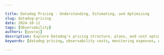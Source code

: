 ```yaml
---

title: Datadog Pricing - Understanding, Estimating, and Optimizing
slug: datadog-pricing
date: 2024-10-11
tags: [Observability]
authors: [yuvraj]
description: Explore Datadog's pricing structure, plans, and cost optimization strategies. Learn how to navigate pricing tiers and compare alternatives for effective observability solutions.
keywords: [datadog pricing, observability costs, monitoring expenses, APM pricing, log management costs]

---
```


<head>
  <script
    type="application/ld+json"
    dangerouslySetInnerHTML={{ __html: JSON.stringify({
  "@context": "https://schema.org",
  "@type": "TechArticle",
  "headline": "Datadog Pricing - Understanding, Estimating, and Optimizing",
  "alternativeHeadline": "Navigate Datadog's pricing structure, estimate costs, and find optimization strategies",
  "author": {
    "@type": "Person",
    "name": "Yuvraj"
  },
  "publisher": {
    "@type": "Organization",
    "name": "SigNoz",
    "logo": {
      "@type": "ImageObject",
      "url": "https://signoz.io/img/SigNozLogo-orange.svg"
    }
  },
  "datePublished": "2024-10-11T00:00:00Z",
  "dateModified": "2024-10-11T00:00:00Z",
  "mainEntityOfPage": {
    "@type": "WebPage",
    "@id": "https://signoz.io/blog/datadog-pricing/"
  },
  "description": "Explore Datadog's pricing structure, plans, and cost optimization strategies. Learn how to navigate pricing tiers and compare alternatives for effective observability solutions.",
  "keywords": "datadog pricing, observability costs, monitoring expenses, APM pricing, log management costs",
  "articleSection": "Technology",
  "inLanguage": "en",
  "isPartOf": {
    "@type": "Blog",
    "name": "SigNoz Blog",
    "url": "https://signoz.io/blog/"
  },
  "about": [
    {
      "@type": "Thing",
      "name": "Datadog",
      "description": "A monitoring and analytics platform for IT infrastructure and cloud services"
    },
    {
      "@type": "Thing",
      "name": "Observability",
      "description": "The ability to measure a system's current state based on the data it generates"
    },
    {
      "@type": "Thing",
      "name": "Application Performance Monitoring",
      "description": "The practice of monitoring software applications to ensure they perform as expected"
    }
  ],
  "mentions": [
    {
      "@type": "SoftwareApplication",
      "name": "Datadog",
      "applicationCategory": "Monitoring Platform"
    },
    {
      "@type": "SoftwareApplication", 
      "name": "SigNoz",
      "applicationCategory": "Observability Platform"
    }
  ],
  "mainEntity": {
    "@type": "FAQPage",
    "mainEntity": [
      {
        "@type": "Question",
        "name": "Why is Datadog so expensive?",
        "acceptedAnswer": {
          "@type": "Answer",
          "text": "Datadog charges based on several factors like host count, data volume, and user activity, which can quickly add up."
        }
      },
      {
        "@type": "Question",
        "name": "Can I use Datadog for free?",
        "acceptedAnswer": {
          "@type": "Answer",
          "text": "Yes, Datadog offers a free tier, but it is limited in features and data retention. It is primarily designed to give users a taste of the platform's capabilities."
        }
      },
      {
        "@type": "Question",
        "name": "Is Datadog worth it?",
        "acceptedAnswer": {
          "@type": "Answer",
          "text": "Datadog can be worth it if you need a comprehensive, easy-to-use observability tool and are willing to pay for the convenience and features. However, for many organizations, the costs can escalate quickly, and alternatives like SigNoz might provide similar functionality at a lower cost."
        }
      }
    ]
  },
  "offers": {
    "@type": "AggregateOffer",
    "offerCount": 5,
    "lowPrice": 15,
    "highPrice": 84,
    "priceCurrency": "USD",
    "offers": [
      {
        "@type": "Offer",
        "name": "Infrastructure Monitoring - Pro",
        "price": 15,
        "priceCurrency": "USD",
        "description": "Per host per month (billed annually)",
        "itemOffered": {
          "@type": "Service",
          "name": "Infrastructure Monitoring Pro",
          "description": "Centralized monitoring of systems, services, and serverless functions"
        }
      },
      {
        "@type": "Offer",
        "name": "APM",
        "price": 31,
        "priceCurrency": "USD",
        "description": "Per host per month (billed annually)",
        "itemOffered": {
          "@type": "Service",
          "name": "Application Performance Monitoring",
          "description": "End-to-end distributed traces, service health metrics, and 15-day historical search & analytics"
        }
      },
      {
        "@type": "Offer",
        "name": "Log Management",
        "price": 0.10,
        "priceCurrency": "USD",
        "description": "Per GB ingested per month (billed annually)",
        "itemOffered": {
          "@type": "Service",
          "name": "Log Management",
          "description": "Ingest, process, and analyze logs with out-of-the-box parsing for 200+ log sources"
        }
      },
      {
        "@type": "Offer",
        "name": "Real User Monitoring",
        "price": 1.50,
        "priceCurrency": "USD",
        "description": "Per 1,000 sessions per month (billed annually)",
        "itemOffered": {
          "@type": "Service",
          "name": "Real User Monitoring",
          "description": "Track user journeys, performance metrics, and session replays"
        }
      },
      {
        "@type": "Offer",
        "name": "Database Monitoring",
        "price": 70,
        "priceCurrency": "USD",
        "description": "Per database host per month (billed annually)",
        "itemOffered": {
          "@type": "Service",
          "name": "Database Monitoring",
          "description": "Track normalized query performance trends and correlate with infrastructure metrics"
        }
      }
    ]
  }
}) }}
  />
</head>

Datadog is a popular observability platform, but understanding its pricing structure can be challenging. **Whether you're just starting with Datadog or are receiving hefty bills**, this guide will help you understand its pricing model, estimate your potential costs, and find ways to optimize them.

You can use the below tool to estimate your Datadog bill.

## Estimate Your Datadog Bill

Use our interactive tool to estimate your Datadog bill based on your expected usage:

<DatadogPricingCalculator />

Note that the above calculator assumes the following:

- 15 day retention for logs
- No additional span ingestion
- No container, custom metric, and custom event usage
- No on-demand usage

To get detailed pricing information for each datadog product, refer to the [Product wise datadog pricing section](#product-wise-pricing-of-datadog).

**Questions answered in this article:**

1. How does DataDog pricing work?
2. What are the different pricing models used by DataDog?
3. How to optimize DataDog Bills?
4. Will switching to a more affordable solution impact the features available to you?
5. Will switching to a more affordable solution impact the performance of your observability setup?


If you are new, we highly recommend you to first understand the fundamentals of datadog pricing discussed in the next section.


## Who Should Care About Datadog Pricing?

Datadog's pricing can be a critical consideration for many organizations, particularly if:


<div className="grid grid-cols-1 md:grid-cols-3 gap-6 rounded-xl py-4 mb-6">
      <div className="bg-gray-700 rounded-lg py-3 px-4 flex flex-col items-start space-y-2 hover:bg-gray-600 transition-colors duration-300">
        <span className="text-2xl">💰</span>
        <p className="text-white text-left">Experiencing unexpected cost spikes and need to understand the root causes.</p>
      </div>
      <div className="bg-gray-700 rounded-lg py-3 px-4 flex flex-col items-start space-y-2 hover:bg-gray-600 transition-colors duration-300">
        <span className="text-2xl">📈</span>
        <p className="text-white text-left">Planning infrastructure expansion and want to forecast associated expenses accurately.</p>
      </div>
      <div className="bg-gray-700 rounded-lg py-3 px-4 flex flex-col items-start space-y-2 hover:bg-gray-600 transition-colors duration-300">
        <span className="text-2xl">🔬</span>
        <p className="text-white text-left">Considering Datadog and need to evaluate its cost-effectiveness for your specific use case.</p>
      </div>
</div>

Given the variability in pricing depending on usage patterns, many users have shared their frustration on platforms like Reddit and Twitter about unpredictable costs. We at SigNoz understand these concerns, and this guide aims to provide clarity and help you make informed decisions.


 <div className="flex space-x-4 overflow-x-auto snap-x snap-mandatory scroll-smooth items-center">
   
   <div className="flex-shrink-0 w-full md:w-8/12 h-60 snap-start">
     <iframe
       id="reddit-embed-1"
       src="https://www.redditmedia.com/r/devops/comments/zz4naq/datadog_i_do_not_understand_the_pricing_model/?ref_source=embed&amp;ref=share&amp;embed=true&amp;showmedia=false&amp;theme=dark"
       sandbox="allow-scripts allow-same-origin allow-popups"
       className="w-full h-full border-none"
       scrolling="no"
     ></iframe>
   </div>

   <div className="flex-shrink-0 w-full md:w-8/12 h-60 snap-start">
     <iframe
       id="reddit-embed-2"
       src="https://www.redditmedia.com/r/devops/comments/zz4naq/datadog_i_do_not_understand_the_pricing_model/j2am1eg/?depth=1&amp;showmore=false&amp;embed=true&amp;showmedia=false&amp;theme=dark"
       sandbox="allow-scripts allow-same-origin allow-popups"
       className="w-full h-full border-none"
       scrolling="no"
     ></iframe>
   </div>
   
   

   <div className="flex-shrink-0 w-full md:w-8/12 h-60 snap-start">
     <iframe
       id="reddit-embed-3"
       src="https://www.redditmedia.com/r/kubernetes/comments/15b1057/datadog_costs_that_high/?ref_source=embed&amp;ref=share&amp;embed=true&amp;showmedia=false&amp;theme=dark"
       sandbox="allow-scripts allow-same-origin allow-popups"
       className="w-full h-full border-none"
       scrolling="no"
     ></iframe>
   </div>
  
   
   <div className="flex-shrink-0 w-full md:w-8/12 h-60 snap-start">
     <iframe
       id="reddit-embed-4"
       src="https://www.redditmedia.com/r/sysadmin/comments/12qa7n4/how_on_earth_do_people_deal_with_datadogs_billing/?ref_source=embed&amp;ref=share&amp;embed=true&amp;showmedia=false&amp;theme=dark"
       sandbox="allow-scripts allow-same-origin allow-popups"
       className="w-full h-full border-none"
       scrolling="no"
     ></iframe>
   </div>
 </div>

## Datadog Pricing 101

Datadog pricing involves two main models: **committed use pricing** and **on-demand pricing**. <br />
Committed use offers lower rates but requires a forecast of your usage in advance, while on-demand pricing is more flexible but generally more expensive.

### Different Pricing Models

Datadog's pricing structure is built around three main models, each tailored to different products and specific monitoring requirements:

<div className="flex flex-col md:flex-row items-center">
  <div className="w-full md:w-1/2 pr-0 md:pr-4 mb-4 md:mb-0">
    <p><strong>🖥️ &nbsp;Host-Based Pricing</strong>: Used for products like APM and Infrastructure Monitoring, where you're charged per host monitored.</p>

    <p><strong>📊 &nbsp;Volume-Based Pricing</strong>: Applicable for products like logs and synthetics, where you pay based on the volume of data ingested.</p>

    <p><strong>👥 &nbsp;User-Based Pricing</strong>: Active user pricing is applied to products like Incident Management, where the costs depend on the number of active users.</p>
  </div>
  <div className="w-full md:w-1/2">
    <Figure src="/img/blog/2024/10/datadog-pricing-pricing-models.webp" alt="" caption="" className="w-full" />
  </div>
</div>

We will understand each of the models in detail in the later part of the article, let's first understand what makes datadog pricing difficult to understand and predict.

## Why Datadog Pricing Is Difficult to Understand & Predict

Datadog has a huge fleet of products and sub-products, each with its unique pricing model, which makes it challenging to get a clear understanding of the overall cost. Factors like autoscaling and dynamic workloads further complicate cost predictability.

👉 As your business grows and infrastructure scales, your Datadog bill scales as well, often making it hard to forecast costs.

<div className="ml-2">
Imagine scaling up a new feature only to realize that it drastically increased the volume of metrics collected. A sudden spike from \$200 per month to \$2500 due to unanticipated data ingestion can be a wake-up call to optimize and monitor your observability setup more closely. 
</div>

👉 Developers may not always be aware of the full cost implications, especially when infrastructure changes, making budgeting difficult.

<div className="ml-2">
For instance, a developer might enable detailed logging for troubleshooting but forget to disable it after the issue is resolved, leading to an unexpected spike in log volume and causing costs to soar from \$500 to \$5000 per month. 
</div>

For many developers, cost management isn't just about usage—it's about understanding the broader implications of how and when resources are being used. This can lead to unexpected surprises during billing, particularly when infrastructure changes occur rapidly.

## Understanding Different Datadog Pricing Models

Let's dive deep into each of the pricing models used by Datadog for their various products.

### Host-Based Pricing

**Host-Based Pricing** is used for products like APM and Infrastructure Monitoring. Below, we break down the details of how it works, the challenges it presents, and ways to optimize it effectively:

<div className="md:grid md:grid-cols-[auto,1fr] gap-x-4">
  <div className="font-bold">Products</div>
  <div className="mt-4">APM, Infrastructure Monitoring, Container Monitoring, Network Performance Monitoring, Serverless Monitoring, Universal Service Monitoring.</div>

  <div className="font-bold self-start mt-4">How It Works</div>
  <div className="mt-4">
    <p>Costs are calculated based on the number of active hosts being monitored at any given time. For example, if you are monitoring 10 hosts, you will be billed for those hosts on an hourly basis throughout the month. If you autoscale during peak periods to 20 hosts, your bill will reflect this higher usage.</p>

    <p className="mt-2"><strong>When You Commit (Hybrid Monthly/Hourly Plan - MHP)</strong>: On a hybrid monthly/hourly plan, Datadog charges a minimum monthly commitment for a set number of hosts. If the number of hosts exceeds this commitment, Datadog charges an additional hourly rate for those extra hosts. This plan can help you save costs if you have predictable host usage with occasional spikes.</p>

    <p className="mt-2"><strong>When You Don't Commit (High Watermark Plan - HWMP)</strong>: On a high watermark plan, the billable count of hosts is calculated at the end of the month using the maximum count (high-water mark) of the lower 99 percent of usage for those hours. Datadog excludes the top 1 percent to reduce the impact of spikes in usage on your bill. This plan can be more flexible but tends to be more expensive if you have frequent and unpredictable spikes in usage.</p>
  </div>

  <div className="font-bold self-start mt-4">Challenges</div>
  <div className="mt-4">
    <p>One of the major challenges with host-based pricing is the unpredictability caused by autoscaling. For instance, if you autoscale to meet a traffic spike, your number of active hosts can increase substantially, resulting in a higher bill. This makes it difficult to stick to a budget when your infrastructure is elastic.</p>
    <Figure src="/img/blog/2024/10/datadog-pricing-image.webp" alt="" caption="" className="w-full md:w-3/4 mx-auto" />
  </div>

  <div className="font-bold self-start mt-2">Optimization Tips</div>
  <div className="mt-2">
    <p>To mitigate costs, commit to the minimum number of hosts you need under normal operations and use dynamic optimization tools to manage autoscaling efficiently. Another helpful approach is to track and analyze peak usage patterns to better anticipate and plan for cost increases.</p>
  </div>
</div>
    

### Volume-Based Pricing

**Volume-Based Pricing** is used for products such as Logs, Synthetics, APM Ingestion, Database Monitoring, and Observability Pipelines.

<div className="md:grid md:grid-cols-[auto,1fr] gap-x-4">
  <div className="font-bold">Products</div>
  <div className="mt-4">Logs, Synthetics, APM Ingestion, Database Monitoring, Observability Pipelines</div>

  <div className="font-bold self-start mt-4">How It Works</div>
  <div className="mt-4">
    <p>In volume-based pricing, you are billed based on the amount of data ingested, indexed, and stored in Datadog. This model is often used for data-heavy environments where significant volumes of logs and metrics are produced.</p>

    <p className="mt-2">For example, if your application generates 300 GB of log data, you will incur charges for every gigabyte ingested, indexed, and stored. The more data you process, the higher the cost.</p>

    <p className="mt-2"><strong>Commit to Volume</strong>: Datadog offers the ability to commit to a specific data volume to secure a reduced rate. However, if your usage exceeds the committed volume, any additional data will be billed at the on-demand rate, which is generally higher.</p>
  </div>

  <div className="font-bold self-start mt-4">Challenges</div>
  <div className="mt-4">
    <p>Volume-based pricing can lead to unpredictable costs, especially in dynamic environments where log volumes fluctuate. Enabling verbose logging during incidents, for instance, can significantly increase the data ingested, resulting in higher expenses. Developers may unintentionally drive up costs by adding new logs or increasing synthetic API tests without considering the implications.</p>
    <Figure src="/img/blog/2024/10/datadog-pricing-image%201.webp" alt="" caption="" className="w-full md:w-3/4 mx-auto" />
  </div>

  <div className="font-bold self-start mt-2">Optimization Tips</div>
  <div className="mt-2">
    <ul>
      <li><strong>Commit Strategically</strong>: Committing to a predictable data volume can save up to 50% compared to on-demand pricing. If you can reasonably forecast your needs, committing is a smart way to lower costs.</li>
      <li><strong>Log Filtering and Sampling</strong>: Reduce data volume by filtering out unnecessary logs or using sampling techniques to ingest only the most relevant logs.</li>
      <li><strong>Quotas and Alerts</strong>: Set quotas on data ingestion and alerts to warn of unusually high log volumes, preventing budget overruns due to unexpected spikes.</li>
    </ul>
  </div>
</div>

### User-Based Pricing

**User-Based Pricing** is used for products like Incident Management.

This is probably the easiest to understand pricing model in DataDog, yet it can increase your bill amount quickly if you work in a large org where a lot of folks need access to the product. Here's how it works in more detail:

<div className="md:grid md:grid-cols-[auto,1fr] gap-x-4">
  <div className="font-bold">Products</div>
  <div className="mt-4">Incident Management, CI Pipeline Visibility, Test Visibility</div>

  <div className="font-bold self-start mt-4">How It Works</div>
  <div className="mt-4">
    <p>This model charges based on the number of active users interacting with the product. For example, if your team has five active users managing incidents through Datadog, you will be billed according to the number of users who have access to and interact with the system each month.</p>
  </div>

  <div className="font-bold self-start mt-4">Challenges</div>
  <div className="mt-4">
    <p>Costs can quickly rise if more users need access, especially during incidents when cross-functional teams might need to log in simultaneously.</p>
    <Figure src="/img/blog/2024/10/datadog-pricing-image%202.webp" alt="" caption="" className="w-full md:w-3/4 mx-auto" />
  </div>

  <div className="font-bold self-start mt-2">Optimization Tips</div>
  <div className="mt-2">
    <ul>
      <li>Limit access to only those who absolutely need it.</li>
      <li>Consider creating shared accounts for certain roles (with careful management) to avoid incurring high costs.</li>
      <li>Review user activity regularly and remove inactive users.</li>
    </ul>
  </div>
</div>

## Understanding Datadog Additional Products Pricing

Another important aspect of Datadog pricing is the add-ons that you can use to enhance your observability stack. Let's go through a detailed breakdown of the pricing structure for Datadog's add-on services, helping you evaluate their value and manage associated costs effectively.

### Custom Metrics Pricing

**Custom Metrics Pricing** is used for adding specific metrics unique to your business across multiple Datadog products.

This pricing model can quickly become complex due to the potential for high cardinality in custom metrics. Here's a detailed breakdown:

<div className="md:grid md:grid-cols-[auto,1fr] gap-x-4">
  <div className="font-bold">Products</div>
  <div className="mt-4">Infrastructure Monitoring, APM, Logs, and other products that support custom metrics</div>

  <div className="font-bold self-start mt-4">How It Works</div>
  <div className="mt-4">
    <p>Custom metrics are billed based on the number of unique metric-series (cardinality) and tags used. Each unique combination of a metric and its associated tags counts as a separate billable entity.</p>
    <p>For example, if you track response times for different endpoints and add tags like `region` and `environment`, the unique combinations can quickly add up, increasing costs.</p>
    <details>
      <summary><strong>🤔 &nbsp; What is a tag?</strong></summary>
      <p>A tag is a label or metadata that you attach to your metrics, logs, or traces to provide additional context and make them easier to organize, filter, and search.</p>
      <p>Tags help you understand the source and meaning of your data. For example, if you are collecting metrics from different servers or services, you can use tags to distinguish between them. By tagging your data, you can group or filter it based on meaningful attributes, such as environment, service, or region.</p>
      <p>Here are some common examples of tags:</p>
      <ul>
        <li><strong>Environment</strong>: `env:production`, `env:staging`</li>
        <li><strong>Service</strong>: `service:web-app`, `service:payment-service`</li>
        <li><strong>Region</strong>: `region:us-east-1`, `region:eu-west-1`</li>
        <li><strong>Instance Type</strong>: `instance-type:t2.medium`</li>
        <li><strong>Custom Tags</strong>: You can also create custom tags like `team:frontend`, `feature:experiment-a`</li>
      </ul>
      <p>Tags are very useful because they help you answer questions like:</p>
      <ul>
        <li>What is the CPU usage of all servers in the `production` environment?</li>
        <li>How many requests are hitting a particular `service` in the `us-east-1` region?</li>
        <li>Are error rates higher on a specific instance type?</li>
      </ul>
      <p>However, tags with high cardinality, meaning tags that can have an extremely large number of unique values (e.g., `user_id` or `session_id`), can become problematic. This is because they can lead to a significant increase in the amount of data being stored and processed, leading to higher costs and performance issues.</p>
    </details>
  </div>

  <div className="font-bold self-start mt-4">Challenges</div>
  <div className="mt-4">
    <p>The main issue is the unpredictable nature of high cardinality. Each unique tag combination adds a new metric series, leading to a rapid increase in costs. This makes it challenging to control expenses, especially in complex environments with extensive monitoring needs.</p>
    <p>Additionally, distribution/histogram custom metrics are billed at <a href="https://docs.datadoghq.com/account_management/billing/custom_metrics/?tab=histogram" rel="noopener noreferrer nofollow" target="_blank">least 5 times higher</a> than Gauges/Counters, further complicating cost management.</p>
    
    <h3>Play with Custom Metrics</h3>
    Use this interactive tool to understand the impact of high cardinality on your custom metric costs:

    <CustomMetricPlayground />

  </div>

  <div className="font-bold self-start mt-2">Optimization Tips</div>
  <div className="mt-2">
    To control costs, limit the use of high-cardinality tags such as user IDs or session IDs. Instead, focus on aggregating data that is meaningful for long-term trends. Regularly audit and remove unused custom metrics that do not add significant value.
  </div>
</div>

### Container Monitoring Pricing

Container Monitoring in Datadog offers comprehensive insights into containerized workloads, enabling teams to proactively manage performance, troubleshoot issues, and ensure optimal resource utilization across dynamic environments.

<div className="md:grid md:grid-cols-[auto,1fr] gap-x-4">
  <div className="font-bold">Products</div>
  <div className="mt-4">Kubernetes Monitoring, Docker Monitoring, and other container-based monitoring solutions</div>

  <div className="font-bold self-start mt-4">How It Works</div>
  <div className="mt-4">
    <p>Datadog charges based on the number of unique containers monitored. Each container, regardless of its lifespan, contributes to the bill. For instance, if you have 100 containers running across multiple clusters, the billing is based on the total number of monitored containers, irrespective of their lifecycle.</p>
  </div>

  <div className="font-bold self-start mt-4">Challenges</div>
  <div className="mt-4">
    <p>The main challenge lies in the high dynamicity of container environments, especially in Kubernetes. Containers can be rapidly spun up and down based on load, leading to fluctuating costs. Even ephemeral containers that last only seconds incur costs, which can accumulate over time.</p>
  </div>

  <div className="font-bold self-start mt-2">Optimization Tips</div>
  <div className="mt-2">
    To manage costs, monitor only critical containers and set policies to exclude transient or non-essential containers. Using tools like resource quotas and limits can help ensure that container usage remains within a predictable range. Alternatively, consider open-source monitoring tools like Prometheus for less critical workloads, as they can offer more predictable costs.
  </div>
</div>
    

## How to Optimize Datadog Pricing

Now let's discuss some strategies that can significantly reduce your Datadog Pricing without compromising on observability.

### #1: Use Committed Pricing

Analyze your usage and commit to a specific number of hosts or data volume to save up to 50% compared to on-demand rates.

### #2: Use Cost Monitoring Tools

Transition from end-of-month billing surprises to daily cost monitoring. Set alerts for spikes in log volume or host count.

The earlier you catch anomalies and cost spikes, the earlier you can address their root cause, and the more predictable your end of the month payment will be.

Reasons for cost spikes could be:

- 🏷️ Unknowingly adding a high cardinality tag to a custom metric.
- 🚀 Spinning up a testing environment and forgetting it.
- 🆕 A new feature is released to production that you didn't foresee its usage increase.

### #3: Reduce Waste and Idle Monitoring

Many engineers, especially newer ones, don't realize observability costs money. They think adding a log or metric is just writing code, which is free.

Try to make your team aware that observability has a price tag. Help them understand that every new log or metric they add will impact costs.

- Turn off debug logs in production. Only log what is necessary.
- Use DataDog's logs as metrics to reduce logs volume.
- Remove custom metrics that are not used. A good rule is remove any custom metric that is not being used in any dashboard.
- Make sure that your **Synthetic tests** are actually used and alerted on by at least one **active** Monitor and scheduled at reasonable intervals.
- Ensure that you only **monitor hosts** you care about **and not all your fleet by default.**
    
Consider using cheaper open source tools for "general monitoring", and use the full extent of the Datadog platform for your most valuable hosts and services
    


### #4: Migrate to Alternatives

If the cost of Datadog is becoming unsustainable, consider switching to a commercial or open-source alternative. Several options are available, each with its unique strengths:

- **SigNoz**: SigNoz is an **open-source alternative built on top of OpenTelemetry**, providing cost-effective observability. It offers a full-stack observability platform similar to Datadog, without the high costs associated with proprietary solutions. SigNoz also has a transparent pricing model with no hidden costs, which helps you better predict your monitoring expenses.
  [![Get Started - Free CTA](/img/launch_week/try-signoz-cloud-blog-cta.png)](https://signoz.io/teams/)

- **Prometheus + Grafana**: For those who prefer open-source tools and have the infrastructure capability, Prometheus and Grafana are a powerful combination. Prometheus handles metrics collection efficiently, while Grafana offers powerful visualization tools. Although it requires more setup and management, it can significantly reduce costs if self-hosted.

- **New Relic**: New Relic is a strong commercial alternative that offers a range of observability tools. While its pricing model is still usage and user based, it provides competitive features and is worth evaluating if you need a fully managed solution with similar functionality to Datadog.

- **Dynatrace**: Dynatrace offers advanced observability features, including AI-powered insights. Its pricing can be complex, but it may provide more value for enterprises needing highly automated and intelligent monitoring capabilities.

You can find a comprehensive list of [DataDog Alternatives here.](https://signoz.io/blog/datadog-alternatives/)

When comparing these options, keep in mind your organization's specific needs, technical expertise, and budget. SigNoz is especially well-suited for companies that want a straightforward, predictable pricing model and are comfortable with open-source technology.

For more details on SigNoz's offerings, you can explore:
- [How SigNoz approaches Application Performance Monitoring](/application-performance-monitoring/)
- [How SigNoz manages Logs](/log-management/)
- [Working with Metrics and Dashboards in SigNoz](/metrics-and-dashboards/)

## Trade-Offs of Moving Away from Datadog Due to Pricing

### Pricing vs Features

**Will switching to a more affordable solution impact the features available to you?**

Switching to a more affordable solution may impact the features available to you, depending on your observability needs. SigNoz offers most of the core observability features, such as metrics, traces, and logs in a single pane at a significantly lower price compared to Datadog. 

However, it's essential to consider which specific features you use the most. For example, SigNoz provides excellent support for metrics and tracing with OpenTelemetry integration, but some advanced features of Datadog, like network performance monitoring or AI-based anomaly detection, may not be available in the same capacity.

Alternatives like **Prometheus + Grafana** offer comprehensive monitoring and visualization capabilities, but they require more manual setup and maintenance, which can be a trade-off if your team is limited in engineering resources. **New Relic** and **Dynatrace** also provide robust observability tools but can be costly depending on the feature set you require.

### Pricing vs Performance

**Will switching to a more affordable solution impact the performance of your observability setup?**

When considering performance, it's crucial to evaluate if lower-cost alternatives like SigNoz can meet the demands of your specific workloads. SigNoz is designed to handle high-throughput environments and provides real-time metrics and traces, making it suitable for most applications. However, if you need advanced analytics or AI-powered insights, **Dynatrace** or **New Relic** might be more appropriate, albeit at a higher cost.

For many users, performance differences between Datadog and alternatives like SigNoz are negligible, especially for standard observability tasks. 

It's important to match the solution to your performance requirements and consider whether the extra features justify the additional cost, or if a simpler, more affordable tool like SigNoz can meet your needs without the overhead.

## Product-Wise Pricing of Datadog

Now, that we understand the fundamental pricing models used by Datadog, let's dive into the product-wise pricing of Datadog.
We will discuss the pricing of core Datadog products, the value they provide, and the challenges you might face and of course the better alternatives in each case.

### Log Monitoring

<VerticalTabs tabData={{
  "Pricing": (
    <>
      <p>Volume-based pricing, charged per GB of ingested, indexed, and stored logs.</p>
      
      <p><strong>Log Billing Breakdown</strong>:</p>
      <ul>
        <li><strong>Ingestion</strong>: Starting at $0.10 per ingested or scanned GB per month (billed annually or $0.10 on-demand). Ingest, process, enrich, live tail, and archive all your logs with out-of-the-box parsing for 200+ log sources.</li>
        <li><strong>Standard Indexing</strong>: $1.70 per million log events per month (billed annually or $2.55 on-demand). Offers 15-day retention for real-time exploration, alerting, and dashboards with mission-critical logs.</li>
        <li><strong>Flex Storage</strong>: Starting at $0.05 per million events stored per month (billed annually or $0.075 on-demand). Flexible long-term retention up to 15 months for historical investigations or security, audit, and compliance use cases.</li>
        <li><strong>Flex Logs Starter</strong>: Starting at $0.60 per million events stored per month (billed annually or $0.90 on-demand). Retention options of 6, 12, or 15 months for long-term log retention without the need to rehydrate.</li>
        <li><strong>Log Forwarding to Custom Destinations</strong>: Starting at $0.25 per GB outbound per destination per month for centralizing log processing, enrichment, and routing to multiple destinations.</li>
        <li><strong>Rehydration</strong>:  Logs stored beyond the initial retention period can be rehydrated if needed at $0.10 per compressed GB scanned, plus the indexing cost for the selected retention period.</li>
      </ul>

      <p><strong>Important Note</strong>: Costs are incurred for logs even if they are not actively used, as long as they are processed, stored, or indexed by Datadog.</p>

      <p><strong>Understanding "Million Events"</strong>: In Datadog's pricing model, "million events" refers to the number of individual log entries or records processed. While ingestion is measured in GB, indexing and storage are often priced per million events. This allows for more granular pricing based on the actual number of log entries, rather than just their raw data size. It's important to consider both the volume (GB) and the number of events when estimating costs.</p>
    </>
  ),
  "Features": (
    <ul>
      <li>Real-time log analysis</li>
      <li>Customizable alerts</li>
      <li>Centralized logging</li>
      <li>Out-of-the-box parsing for 200+ log sources</li>
      <li>Log-based metrics</li>
      <li>Dynamic routing</li>
      <li>Flexible retention options</li>
      <li>PCI and HIPAA compliance support</li>
      <li>Real-time alerting</li>
      <li>Unlimited sources</li>
      <li>Full-text search</li>
    </ul>
  ),
  "Challenges": (
    <ul>
      <li>Log volume can increase unexpectedly, leading to unpredictable costs.</li>
      <li>Retention periods also add to the expense if not managed well.</li>
      <li>The distinction between GB ingested and million events can be confusing when estimating costs.</li>
    </ul>
  ),
  "Solutions": (
    <ul>
      <li>Use log filtering and sampling to reduce the volume of ingested logs.</li>
      <li>Set retention policies that align with your business requirements.</li>
      <li>Monitor both GB ingested and number of events to better predict and manage costs.</li>
    </ul>
  ),
  "Alternatives": (
    <ul>
      <li><strong>Elastic Stack</strong>: Open-source, flexible, but requires self-management</li>
      <li><strong>Splunk</strong>: More expensive, but robust for large-scale enterprises</li>
      <li><strong>SigNoz</strong>: Cost-effective, open-source with better control over pricing</li>
      <div className="my-2"> </div>
      <GetStartedSigNoz />
    </ul>
  ),
  "Common Questions": (
    <>
      <ol>
        <li>
          <strong>Can I reduce log ingestion costs without losing critical data?</strong><br />
          Yes, through log filtering and log sampling. Filter out unnecessary logs and sample high-volume log sources to reduce ingestion costs while keeping critical logs for analysis.
        </li>
        <li>
          <strong>What happens if my needs change during my annual commitment?</strong><br />
          You can make adjustments to your plan as your needs evolve. Contact your Datadog sales representative to modify your plan.
        </li>
        <li>
          <strong>How can I estimate the cost of my usage more accurately?</strong><br />
          Perform a trial period, track log volumes over time, and apply the Datadog pricing model. Datadog provides tools and dashboards to help visualize log volume and estimate monthly costs. Pay attention to both GB ingested and the number of events processed.
        </li>
        <li>
          <strong>What can I do if my logs exceed the committed ingestion volume?</strong><br />
          You will not lose data or visibility. Datadog bills the additional volume at +50% of the annual price for logs that exceed the commitment.
        </li>
        <li>
          <strong>How do I balance between GB ingested and million events in my cost estimation?</strong><br />
          Monitor both metrics closely. Some logs may be small in size but high in number, while others might be larger but fewer. Understanding your log patterns will help you optimize for both ingestion (GB) and indexing/storage (million events) costs.
        </li>
      </ol>
    </>
  )
}} />

### APM (Application Performance Monitoring)



<VerticalTabs tabData={{
  "Pricing": (
    <ul>
      <li>Host-based pricing, starting at $31 per host per month (billed annually) or $36 on-demand</li>
      <li>Various plans available:
        <ul>
          <li>APM: $31 per host per month, includes end-to-end distributed traces, service health metrics, and 15-day historical search & analytics.</li>
          <li>APM Pro: $35 per host per month, includes everything in APM plus Data Streams Monitoring.</li>
          <li>APM Enterprise: $40 per host per month, includes APM Pro features along with Continuous Profiler for deeper code-level insights</li>
          <li>APM DevSecOps: $36 per host per month, adds OSS vulnerability detection with Software Composition Analysis (SCA)</li>
          <li>APM DevSecOps Pro: $40 per host per month, builds on the respective plans with SCA for enhanced security monitoring</li>
          <li>APM DevSecOps Enterprise: $45 per host per month.</li>
        </ul>
      </li>
      <li>Additional span ingestion: $0.10/GB beyond the included 150GB per APM host</li>
      <li>Note: A span represents a unit of work or operation within a distributed system. It's a fundamental component of distributed tracing, capturing timing and contextual information about a specific operation. For example, a span might represent a single database query, an HTTP request, or a function call. The 150GB per APM host typically covers millions of spans, but high-volume applications may exceed this, leading to additional costs.</li>
    </ul>
  ),
  "Features": (
    <ul>
      <li>Distributed tracing</li>
      <li>Service maps</li>
      <li>Code-level visibility</li>
      <li>Anomaly detection</li>
      <li>Automatic dependency mapping</li>
      <li>End-to-end latency metrics</li>
      <li>CPU and memory profiling</li>
      <li>OSS vulnerability detection</li>
    </ul>
  ),
  "Challenges": (
    <ul>
      <li>High cardinality can increase costs rapidly</li>
      <li>Autoscaling during high traffic periods can lead to spikes in host count, resulting in higher bills</li>
    </ul>
  ),
  "Solutions": (
    <ul>
      <li>Limit high-cardinality metrics by optimizing tags</li>
      <li>Commit to the minimum host requirement and adjust dynamically to avoid high on-demand rates</li>
    </ul>
  ),
  "Alternatives": (
    <ul>
      <li><strong>New Relic</strong>: Similar feature set, competitive for enterprises</li>
      <li><strong>Dynatrace</strong>: AI-driven insights but more expensive</li>
      <li><strong>SigNoz</strong>: Predictable pricing with open-source benefits</li>
      <div className="my-2"> </div>
      <GetStartedSigNoz />
    </ul>
  ),
  "Common Questions": (
    <>
      <ol>
        <li>
          <strong>What counts as a billable APM host?</strong><br />
          A host that is actively generating traces submitted to the Datadog platform.
        </li>
        <li>
          <strong>What kind of billing plan is required?</strong><br />
          Every APM host requires Pro or Enterprise Infrastructure Monitoring.
        </li>
        <li>
          <strong>Can I switch plans?</strong><br />
          Yes, existing customers can switch plans.
        </li>
        <li>
          <strong>Is Pro or Enterprise Infrastructure Monitoring required on every APM Host?</strong><br />
          Yes.
        </li>
        <li>
          <strong>What languages does APM support?</strong><br />
          Java, Python, Ruby, Go, Node, .NET, and PHP.
        </li>
        <li>
          <strong>Can I run APM with containers?</strong><br />
          Yes, containerized environments and AWS Fargate are supported.
        </li>
        <li>
          <strong>What is the difference between ingestion and retention?</strong><br />
          Ingestion allows all traces to be available for live search, while retention stores selected traces for longer analysis.
        </li>
        <li>
          <strong>Can I add custom instrumentation?</strong><br />
          Yes, custom instrumentation is supported.
        </li>
        <li>
          <strong>Does trace sampling impact RED metrics?</strong><br />
          No, RED metrics are calculated based on 100% of traffic.
        </li>
        <li>
          <strong>Can I ingest additional spans?</strong><br />
          Yes. Datadog provides a default allocation of 150GB per APM host for Ingested Spans. However, you have the option to ingest additional traces and spans for a 15-minute live trace search and analytics period at a rate of $0.10/GB. It's worth noting that the 150GB allocation is aggregated across all your APM hosts. For instance, if you have two APM hosts where one ingests 250GB and the other ingests 50GB (totaling 300GB), you won't incur any additional charges for ingestion that month as it falls within the combined allocation.
        </li>
      </ol>
    </>
  )
}} />


### Infrastructure Monitoring

<VerticalTabs tabData={{
  "Pricing": (
    <>
      <p>Host-based, starting at $15 per host per month (billed annually) or $18 on-demand. Three pricing tiers are available:</p>
      <ul>
        <li><strong>Free</strong>: Includes core collection and visualization features for up to 5 hosts, with 1-day metric retention.</li>
        <li><strong>Pro</strong>: Starting at $15 per host per month. Offers centralized monitoring of systems, services, and serverless functions, including full-resolution data retention for 15 months, alerts, container monitoring, custom metrics, SSO with SAML, and outlier detection.</li>
        <li><strong>Enterprise</strong>: Starting at $23 per host per month (billed annually). Adds advanced administrative features, automated insights with Watchdog, anomaly detection, forecast monitoring, live processes, and more.</li>
      </ul>
      <p><strong>Additional Pricing Details:</strong></p>
      <ul>
        <li>Container monitoring: 5-10 free containers per host license. Additional containers at $0.002 per container per hour or $1 per container per month prepaid.</li>
        <li>Custom metrics: 100 for Pro, 200 for Enterprise per host. Additional at $1 per 100 metrics per month.</li>
        <li>Custom events: 500 for Pro, 1000 for Enterprise per host. Additional at $2 per 100,000 events (annual) or $3 (on-demand).</li>
      </ul>
    </>
  ),
  "Features": (
    <ul>
      <li>Real-time monitoring of servers, containers, and cloud infrastructure</li>
      <li>Customizable dashboards</li>
      <li>Out-of-the-box dashboards for 750+ integrations</li>
      <li>Alerts</li>
      <li>Enterprise-grade security</li>
      <li>Full-resolution data retention</li>
      <li>Anomaly detection</li>
      <li>Automated insights</li>
    </ul>
  ),
  "Challenges": (
    <p>Monitoring ephemeral infrastructure can lead to unpredictable costs as containers and instances spin up and down frequently.</p>
  ),
  "Solutions": (
    <ul>
      <li>Monitor only critical infrastructure</li>
      <li>Set dynamic policies for scaling</li>
      <li>Focus on essential metrics to control costs</li>
    </ul>
  ),
  "Alternatives": (
    <ul>
      <li><strong>Prometheus + Grafana</strong>: Requires more manual setup but is cost-effective</li>
      <li><strong>Zabbix</strong>: Open-source but less advanced features</li>
    </ul>
  ),
  "Common Questions": (
    <>
      <ol>
        <li>
          <strong>How do you define a host?</strong><br />
          A host is any physical or virtual OS instance monitored with Datadog, such as a server, VM, node, or App Service Plan instance.
        </li>
        <li>
          <strong>How do I monitor containers?</strong><br />
          The Datadog Agent runs in a container alongside other containers on a host, collecting metrics from neighboring containers and the host itself. Depending on your plan, you can monitor 5 or 10 containers free for each host license. Additional containers are billed at $0.002 per container per hour. You can also purchase prepaid containers at $1 per container per month.
        </li>
        <li>
          <strong>What is a custom metric?</strong><br />
          Custom metrics allow you to monitor your own applications and business metrics, such as ad revenue, shopping cart abandonment rates, or in-game economy health. These metrics can be invaluable when combined with infrastructure metrics.
        </li>
        <li>
          <strong>How many custom metrics are allotted per host?</strong><br />
          Datadog offers 100 custom metrics for Infrastructure Pro and 200 for Infrastructure Enterprise per host.
        </li>
        <li>
          <strong>How do I get charged for additional custom metrics?</strong><br />
          Additional custom metrics are charged as low as $1 per 100 metrics per month.
        </li>
        <li>
          <strong>How does Datadog count and meter custom metrics?</strong><br />
          Custom metrics are counted hourly and averaged monthly across your entire account, not on a per-host basis.
        </li>
        <li>
          <strong>What is a custom event?</strong><br />
          Custom events are user-defined events from custom applications, such as deployment tools or scheduled maintenance jobs. They can be correlated with performance metrics, used for alerting, and enriched with processing pipelines.
        </li>
        <li>
          <strong>How many events are allotted per host?</strong><br />
          Datadog offers 500 custom events per host for Pro plans and 1000 for Enterprise plans, averaged across your entire account. Beyond this limit, Datadog charges $2 for 100,000 custom events (billed annually or $3 on-demand).
        </li>
        <li>
          <strong>What compliance frameworks does DevSecOps support?</strong><br />
          DevSecOps Pro and Enterprise support over 15 industry benchmarks, including CIS, PCI DSS, and SOC 2.
        </li>
        <li>
          <strong>Are there other billing options?</strong><br />
          Annual, monthly, and hourly plans are available, and billing plans can be customized to meet specific needs.
        </li>
      </ol>
    </>
  )
}} />

### Database Monitoring

<VerticalTabs tabData={{
  "Pricing": (
    <>
      <p>Starting at $70 per database host per month (billed annually) or $84 on-demand.</p>
      <ul>
        <li>Track normalized query performance trends using database-generated metrics.</li>
        <li>Correlate query performance with database infrastructure metrics.</li>
        <li>Extract valuable data without compromising database security.</li>
        <li>Access insights for database hosts, clusters, and applications.</li>
      </ul>
    </>
  ),
  "Features": (
    <ul>
      <li>Query performance analysis</li>
      <li>Anomaly detection</li>
      <li>In-depth explain plans</li>
      <li>Out-of-the-box slow query detection</li>
      <li>Tag-based query filtering</li>
      <li>Access to hundreds of relevant database metrics</li>
      <li>Unlimited user accounts</li>
      <li>Total visibility into databases (Postgres, MySQL, SQL Server, Oracle)</li>
    </ul>
  ),
  "Challenges": (
    <p>High database activity can lead to increased monitoring costs.</p>
  ),
  "Solutions": (
    <ul>
      <li>Optimize queries and monitor only critical databases.</li>
      <li>Set query thresholds to reduce unnecessary monitoring.</li>
    </ul>
  ),
  "Alternatives": (
    <ul>
      <li><strong>Percona Monitoring and Management</strong> (open-source)</li>
      <li><strong>SolarWinds Database Performance Analyzer</strong> (more feature-rich but costly)</li>
    </ul>
  ),
  "Common Questions": (
    <>
      <ol>
        <li>
          <strong>How do you define a database host?</strong><br />
          A database host is any physical or virtual instance hosting your database that you monitor with Datadog.
        </li>
        <li>
          <strong>What databases are supported?</strong><br />
          Datadog supports Postgres (9.6+), MySQL (5.6+), SQL Server (2012, 2014, 2016, 2017, 2019), and Oracle (11g, 12c, 18c, 19c, 21c).
        </li>
        <li>
          <strong>Can I purchase Database Monitoring (DBM) standalone?</strong><br />
          No, you need to be an existing Infrastructure Monitoring customer to purchase DBM.
        </li>
        <li>
          <strong>What are (query) explain plans and how are they useful?</strong><br />
          Explain plans describe the steps used to access data, enabling you to locate hotspots in your queries.
        </li>
        <li>
          <strong>How long is DBM data retained?</strong><br />
          Query metrics are retained for 3 months, while explain plans and query samples are retained for 15 days.
        </li>
        <li>
          <strong>Does DBM require an additional agent?</strong><br />
          No, it works with the existing Datadog Agent.
        </li>
        <li>
          <strong>What are normalized queries?</strong><br />
          Identical queries with different parameters are grouped by obfuscating the parameters, referred to as normalized queries.
        </li>
        <li>
          <strong>Can I exceed the allotment of normalized queries?</strong><br />
          Yes, Datadog can accommodate additional normalized queries for an extra charge.
        </li>
        <li>
          <strong>Are there other billing options?</strong><br />
          Annual and monthly plans are available, and plans can be customized to meet specific needs.
        </li>
      </ol>
    </>
  )
}} />

### Real User Monitoring (RUM)

<VerticalTabs tabData={{
  "Pricing": (
    <>
      <p>Session-based, charged per 1,000 sessions. Starting at $1.50 per 1,000 sessions per month (billed annually) or $2.20 on-demand.</p>
      <p><strong>RUM & Session Replay</strong>: Starting at $1.80 per 1,000 sessions per month (billed annually) or $2.60 on-demand. Includes video-like replays of user sessions and heatmaps.</p>
    </>
  ),
  "Features": (
    <ul>
      <li>User journey tracking</li>
      <li>Performance metrics</li>
      <li>Session replays</li>
      <li>Funnel analysis</li>
      <li>Frustration signals</li>
      <li>Error tracking</li>
      <li>Automatic and custom tracking of page views and user actions</li>
      <li>Visual replay of user sessions</li>
      <li>Heatmaps</li>
    </ul>
  ),
  "Challenges": (
    <p>Costs can escalate with high user traffic, especially during peak periods.</p>
  ),
  "Solutions": (
    <ul>
      <li>Use sampling to reduce session volume.</li>
      <li>Track only important user interactions to optimize usage.</li>
    </ul>
  ),
  "Alternatives": (
    <ul>
      <li><strong>Google Analytics</strong> (free but limited in observability)</li>
      <li><strong>PostHog</strong> (Powerful and affordable solution)</li>
    </ul>
  ),
  "Common Questions": (
    <>
      <ol>
        <li>
          <strong>How is a session defined?</strong><br />
          A session is a user journey on your web application. It expires after 15 minutes of inactivity and lasts up to 4 hours.
        </li>
        <li>
          <strong>What data does Datadog's RUM collect?</strong><br />
          Events across browser and mobile applications, including page views, actions, resources, and long tasks. Custom events can also be instrumented.
        </li>
        <li>
          <strong>How does Session Replay work?</strong><br />
          It captures changes in the web page code (DOM and DOM-mutations) to recreate a user's experience in real-time in the browser.
        </li>
        <li>
          <strong>What mobile languages are supported for instrumentation?</strong><br />
          Android (Java, Kotlin), iOS (Swift, Objective-C), React Native, and Flutter.
        </li>
        <li>
          <strong>Can I view logs from my browser or mobile app in RUM?</strong><br />
          Yes, these logs are automatically tied to the corresponding RUM session.
        </li>
        <li>
          <strong>How can I begin setting up for RUM?</strong><br />
          Setup steps can be found in Datadog's documentation for Browser, Session Replay, and Mobile RUM.
        </li>
      </ol>
    </>
  )
}} />

### Synthetic Monitoring

<VerticalTabs tabData={{
  "Pricing": (
    <>
      <p>Volume-based, charged per synthetic check. Starting at $5 per 10,000 API test runs per month (billed annually) or $7.20 on-demand. Browser testing starts at $12 per 1,000 test runs per month. Mobile App Testing starts at $50 per 100 test runs per month.</p>
    </>
  ),
  "Features": (
    <ul>
      <li>Uptime monitoring</li>
      <li>API checks</li>
      <li>Browser automation for user scenarios</li>
      <li>Proactive visibility</li>
      <li>Mobile app testing on real devices</li>
      <li>Continuous testing for CI environments</li>
    </ul>
  ),
  "Challenges": (
    <p>High frequency of synthetic checks can lead to increased costs.</p>
  ),
  "Solutions": (
    <ul>
      <li>Reduce the frequency of non-critical tests</li>
      <li>Prioritize key user paths</li>
    </ul>
  ),
  "Alternatives": (
    <ul>
      <li><strong>Checkly</strong> (affordable synthetic monitoring)</li>
      <li><strong>Pingdom</strong> (good for website uptime monitoring)</li>
    </ul>
  ),
  "Common Questions": (
    <>
      <ol>
        <li>
          <strong>What's the difference between API Tests and Browser Tests?</strong><br />
          API Tests monitor single endpoints or URLs, whereas Browser Tests monitor web user journeys that may involve several actions and pages. Multistep API tests are available to chain several API requests together.
        </li>
        <li>
          <strong>Are you able to alert on Synthetic monitors?</strong><br />
          Yes, alerts are built in and triggered automatically when tests fail. Datadog integrates with collaboration tools like Slack, PagerDuty, and ServiceNow.
        </li>
        <li>
          <strong>Can I view endpoint requests end-to-end?</strong><br />
          Yes, with the APM integration, synthetic tests can be linked to corresponding back-end, code-level insights for minimal mean time to resolution.
        </li>
        <li>
          <strong>Is there any extra charge for using private locations?</strong><br />
          No, there are no additional costs to set up a private location. All test runs are billed as if run from managed locations.
        </li>
        <li>
          <strong>What counts as a test run?</strong><br />
          Each hit on your endpoint or full transaction (25 steps) counts as one run. Multistep API tests count each step as an individual run.
        </li>
        <li>
          <strong>Does Mobile App Testing use real devices?</strong><br />
          Yes, Mobile App Testing uses real devices, providing realistic testing conditions. Tests run sequentially by default but can run in parallel with additional concurrency slots.
        </li>
        <li>
          <strong>What is Continuous Testing?</strong><br />
          A toolkit that offers integration testing with CI providers like GitHub Actions and Jenkins. Tests can be run in parallel to reduce pipeline durations.
        </li>
      </ol>
    </>
  )
}} />

### Cloud Security Management

<VerticalTabs tabData={{
  "Pricing": (
    <>
      <p>Host-based pricing depending on the services monitored. Starting at $10 per host per month for Pro (billed annually or $12 on-demand), or $25 per host per month for Enterprise (billed annually or $30 on-demand).</p>
      <p><strong>Cloud Workload Security (stand-alone)</strong>: Starting at $15 per host per month (billed annually or $18 on-demand).</p>
    </>
  ),
  "Features": (
    <>
      <p><strong>Pro</strong>:</p>
      <ul>
        <li>Continuous scanning for misconfigurations</li>
        <li>Resource inventory</li>
        <li>Vulnerability management for container images</li>
        <li>Kubernetes Security Posture Management (KSPM)</li>
        <li>Workflows to automate remediation</li>
      </ul>
      <p><strong>Enterprise</strong>:</p>
      <ul>
        <li>Includes everything in Pro, plus:</li>
        <li>Vulnerability management for hosts</li>
        <li>Infrastructure entitlement management (CIEM)</li>
        <li>Real-time threat detection</li>
        <li>Case management</li>
        <li>Increased container allotment (20 containers per host)</li>
      </ul>
      <p><strong>Cloud Workload Security (CWS)</strong>:</p>
      <ul>
        <li>Stand-alone threat detection across Linux, Windows, Kubernetes, Docker, and AWS Fargate ECS/EKS</li>
        <li>File integrity monitoring</li>
        <li>Deep file & process activity monitoring</li>
        <li>Network anomaly detection</li>
      </ul>
    </>
  ),
  "Challenges": (
    <p>High monitoring costs for extensive cloud infrastructure.</p>
  ),
  "Solutions": (
    <ul>
      <li>Monitor only critical services</li>
      <li>Optimize security policies to reduce unnecessary alerts</li>
    </ul>
  ),
  "Alternatives": (
    <ul>
      <li><strong>AWS Security Hub</strong></li>
      <li><strong>Azure Security Center</strong></li>
    </ul>
  ),
  "Common Questions": (
    <>
      <ol>
        <li>
          <strong>Who is this for?</strong><br />
          CSM Pro is built to support multiple teams in discovering their existing cloud infrastructure, identifying issues that require attention, and evaluating their compliance readiness with cloud security posture management, all while providing guidance on how to address those gaps effectively.
        </li>
        <li>
          <strong>Can I purchase CSM Pro for some hosts, and CSM Enterprise for the rest of my hosts?</strong><br />
          No, you may either purchase CSM Pro or CSM Enterprise for your organization, but not both.
        </li>
        <li>
          <strong>What kind of billing plan do I need to run CSM Pro or Enterprise?</strong><br />
          Every billable CSM Pro or CSM Enterprise host requires the purchase of Pro or Enterprise Infrastructure Monitoring.
        </li>
        <li>
          <strong>What counts as a billable host?</strong><br />
          A host is any physical or virtual OS instance that you monitor with Datadog. It could be a server, VM, node (in the case of Kubernetes), or App Service Plan instance (in the case of Azure App Services).
        </li>
        <li>
          <strong>What capabilities are included in CSM Pro?</strong><br />
          Continuous scanning for misconfigurations, vulnerability management for container images, a full inventory of your cloud resources, case management, and 5 workflow executions per host per license.
        </li>
        <li>
          <strong>What capabilities are included in CSM Enterprise?</strong><br />
          Includes continuous scanning for misconfigurations, vulnerability management for container images and hosts, real-time threat detection, cloud infrastructure entitlement management, anomalous workload profile detection, a full inventory of your cloud resources, case management, 20 workflow executions per host, and 20 containers included per host license.
        </li>
        <li>
          <strong>Why are CWS and CSM Pro listed on my bill?</strong><br />
          If you are using CSM Enterprise on demand, your bill will temporarily show the line items CSM Pro and Cloud Workload Security. Those will be transitioned out by the end of the year and replaced by a line item for CSM Enterprise only.
        </li>
        <li>
          <strong>What environments does CWS support?</strong><br />
          We support most major Linux distributions, Windows Servers, and container runtimes including Docker and Kubernetes to provide unparalleled visibility into your workloads.
        </li>
      </ol>
    </>
  )
}} />

| Product | Pricing Model | Key Features | Challenges | Solutions | Alternatives |
| --- | --- | --- | --- | --- | --- |
| Log Monitoring 📜 | Volume-based | Real-time log analysis, alerts | High retention costs ⚠️ | Log filtering, retention policies 💡 | Elastic Stack, Splunk, SigNoz |
| APM 🚀 | Host-based | Distributed tracing, service maps | High cardinality, autoscaling costs ⚠️ | Optimize tags, commit rates 💡 | New Relic, Dynatrace, SigNoz |
| Infrastructure Monitoring 🏗️ | Host-based | Server/container monitoring | Unpredictable container costs ⚠️ | Monitor critical infra only 💡 | Prometheus, Zabbix |
| Database Monitoring 📊 | Volume-based | Query performance, anomaly alerts | High activity monitoring costs ⚠️ | Optimize queries, thresholds 💡 | SigNoz, Percona, SolarWinds |
| Real User Monitoring 👥 | Session-based | User journey tracking | High session costs ⚠️ | Sampling, focus key interactions 💡 | Google Analytics |
| Synthetic Monitoring 🤖 | Volume-based | API/browser tests | High frequency check costs ⚠️ | Prioritize key tests 💡 | Checkly, Pingdom |
| Cloud Security Management 🔒 | Host/Volume-based | Threat detection, compliance | High monitoring costs ⚠️ | Monitor critical services only 💡 | AWS Security Hub, Azure Security |
| Application Security 🛡️ | Service-based | Vulnerability scanning | High costs with microservices ⚠️ | Focus on critical applications 💡 | Snyk, Checkmarx |
| Cloud SIEM 🛠️ | Volume-based | Log management, threat detection | High ingestion costs ⚠️ | Targeted log collection 💡 | Splunk, Graylog |
| CI Pipeline Visibility 🔄 | User/Activity-based | Build/test insights | High activity costs ⚠️ | Optimize build frequency 💡 | CircleCI, GitLab CI/CD |
| Incident Management 🚨 | User-based | Incident tracking, RCA | High user access costs ⚠️ | Restrict incident 💡 | PagerDuty, Opsgenie |

## Datadog Pricing Case Studies

Several organizations have shared their experiences with Datadog's pricing challenges and their efforts to optimize or move away from the platform to reduce costs and improve observability management.

### Case Study #1: Coinbase's $65M Datadog Bill

<div className="md:flex md:items-start">
  <div className="md:flex-1">
    <div className="md:float-right md:ml-4 md:mb-4 md:w-1/5">
      <Figure src="/img/blog/2024/10/datadog-pricing-coinbase-logo.webp" alt="Coinbase Logo" caption="Coinbase Logo (courtesy: Coinbase)" />
    </div>
    <p>
      In 2021, Coinbase faced an enormous $65 million bill from Datadog, largely due to the scaling demands and high observability costs during a boom period for the crypto industry. The high costs prompted Coinbase to evaluate alternatives, leading to the establishment of an in-house observability team. They explored switching from Datadog to a more cost-effective solution using Prometheus, Grafana, and Clickhouse. Despite initial plans to move away from Datadog, Coinbase eventually renegotiated a more favorable deal with Datadog, reducing their future observability expenses significantly while maintaining Datadog's advanced feature set. You can read the full story on the <a href="https://blog.pragmaticengineer.com/datadog-65m-year-customer-mystery/" rel="noopener noreferrer nofollow" target="_blank">Pragmatic Engineer blog</a>.
    </p>
  </div>
</div>

### Case Study #2: Why Bands Went with an Open Source Solution for Their Observability Setup

<div className="md:flex md:items-start">
  <div className="md:flex-1">
    <div className="md:float-right md:ml-4 md:mb-4 md:w-1/5">
      <Figure src="/img/blog/2024/10/datadog-pricing-bands-logo.webp" alt="Bands Logo" caption="Bands Logo (courtesy: Bands)" />
    </div>
    <p>
      Bands, a platform aimed at helping musicians manage their careers, initially used Mixpanel for tracking but found it inadequate for backend observability. As their platform scaled, the need for a robust, cost-effective observability tool became crucial. Shiv, Bands' CTO and an ex-Coinbase engineer, had firsthand experience with the months spent optimizing data sent to Datadog at Coinbase, which he saw as a waste of precious engineering bandwidth.
    </p>
    
    <div className="w-full mb-4">
      <iframe 
        width="100%" 
        height="315" 
        src="https://www.youtube.com/embed/lwRSrDo6N48?si=9uatweQrBVDgGC2v" 
        title="YouTube video player" 
        frameBorder="0" 
        allow="accelerometer; autoplay; clipboard-write; encrypted-media; gyroscope; picture-in-picture; web-share" 
        referrerPolicy="strict-origin-when-cross-origin" 
        allowFullScreen
      />
    </div>
    
    <p>
      After evaluating various options, Bands chose SigNoz for its predictable billing and comprehensive features. SigNoz's ability to monitor over 50 third-party integrations efficiently, combined with its seamless support and ease of integration, made it the ideal choice for Bands. You can read the full case study <a href="https://signoz.io/case-study/bands/" target="_blank">here</a>.
    </p>
  </div>
</div>

## Is Datadog Right for My Organization?

Datadog can be a powerful tool for observability, but it's important to understand whether it aligns with your organization's stage and needs. Here’s a breakdown to help you decide:

### Small Startups

Datadog's free tier could be a good starting point if you're just getting off the ground. It provides essential features to help you get visibility into your infrastructure without an initial financial commitment. However, as your infrastructure and traffic grow, you may find that costs escalate quickly, making it challenging to maintain cost efficiency. For small-scale usage, Datadog's ease of setup and feature set can be ideal, but careful monitoring of your usage is crucial. Alternatively, using open-source solutions like [SigNoz](https://signoz.io/), which integrates seamlessly with <a href="https://opentelemetry.io/" rel="noopener noreferrer nofollow" target="_blank">OpenTelemetry</a>, can be more future proof and can provide more predictable costs and flexibility.

### Medium-Sized Businesses

If your organization is scaling, Datadog's committed pricing can help you manage costs, but scaling brings complexity. The costs tied to increasing host counts, log volume, and additional features like custom metrics can quickly get out of control. You need to be strategic about which metrics to track and which hosts to monitor, as overuse can result in unexpectedly high bills. This stage is where many businesses struggle with the unpredictability of Datadog's pricing. Open-source solutions like SigNoz, with its predictable pricing and powerful observability features, can be a good alternative to maintain control over costs.

### Enterprise-Level Organizations

For larger enterprises, Datadog offers custom pricing tiers and volume discounts, which can be attractive. However, enterprise-level needs often require advanced features such as AI-based anomaly detection, network performance monitoring, and multi-cloud observability, which can drive up costs even with discounts. At this scale, it's worth evaluating whether the features provided by Datadog justify the cost compared to building an in-house observability solution or considering alternatives like open-source platforms. SigNoz, in combination with OpenTelemetry, offers an enterprise-grade observability stack with transparent costs, making it a viable option for large-scale operations.

### General Guidance

- **If You’re Just Starting Out**: Datadog might be a good option for its ease of use and feature-rich platform. The initial free tier is helpful for startups to get off the ground without immediate costs. SigNoz can also be considered for its open-source benefits and cost transparency.
- **As You Scale**: Costs can become unpredictable and harder to manage. Consider ways to optimize, such as using committed pricing, reducing the number of tracked metrics, or focusing on core functionalities. Alternatively, evaluate open-source options like SigNoz to help keep costs under control.
- **When Complexity Grows**: At larger scales, it may be worth exploring alternatives, whether it’s negotiating custom contracts with Datadog, using more targeted monitoring solutions, or switching to open-source platforms like Prometheus, Grafana, and SigNoz for better cost control and customization.

## FAQs

<FAQAccordion
  faqs={[
    {
      question: "Why is Datadog so expensive?",
      answer: "Datadog charges based on several factors like host count, data volume, and user activity, which can quickly add up."
    },
    {
      question: "Can I use Datadog for free?",
      answer: "Yes, Datadog offers a free tier, but it is limited in features and data retention. It is primarily designed to give users a taste of the platform's capabilities."
    },
    {
      question: "Is Datadog worth it?",
      answer: "Datadog can be worth it if you need a comprehensive, easy-to-use observability tool and are willing to pay for the convenience and features. However, for many organizations, the costs can escalate quickly, and alternatives like SigNoz might provide similar functionality at a lower cost."
    },
    {
      question: "What is the weakness of Datadog?",
      answer: "One of the primary weaknesses of Datadog is its complex and often unpredictable pricing, which can make cost management challenging, especially for scaling organizations. Additionally, the dependency on multiple agents for different services can add operational overhead."
    },
    {
      question: "Who is the competitor of Datadog?",
      answer: "Competitors of Datadog include SigNoz, New Relic, Splunk, Dynatrace, and Prometheus + Grafana. Each of these platforms has its strengths and weaknesses, depending on your specific observability needs."
    },
    {
      question: "Is New Relic cheaper than Datadog?",
      answer: "In many cases, New Relic's pricing can be more competitive than Datadog, especially if you leverage volume discounts or commit to a certain usage level. However, the exact cost depends on the features you need and your usage pattern."
    },
    {
      question: "Which is better, Splunk or Datadog?",
      answer: "Splunk is known for its powerful log management and analytics capabilities, while Datadog is strong in monitoring and APM. Which is better depends on your use case—if you need extensive log analysis, Splunk may be better. If you need end-to-end observability, Datadog could be more suitable."
    },
    {
      question: "Is Datadog better than Grafana?",
      answer: "Datadog is a more comprehensive observability platform with built-in integrations and analytics, while Grafana is primarily a visualization tool that works well with data sources like Prometheus. Datadog is better if you want an all-in-one solution, whereas Grafana provides more customization and cost control when used with open-source components."
    },
    {
      question: "Is Datadog free for personal use?",
      answer: "Datadog's free tier can be used for personal projects, but it is limited in features and data retention. It is primarily designed to give users a taste of the platform's capabilities."
    },
    {
      question: "Why is Datadog better than Prometheus?",
      answer: "Datadog offers a more complete, out-of-the-box observability experience, including APM, logs, and infrastructure monitoring, without the need for extensive setup. Prometheus is a powerful open-source solution but requires significant configuration and maintenance, which Datadog manages for you."
    },
    {
      question: "Can I use Datadog without an agent?",
      answer: "While Datadog relies heavily on agents for collecting metrics, logs, and traces, you can use its API to push custom metrics without an agent. However, this may limit the data you can collect and monitor compared to using the full-featured agents."
    },
    {
      question: "What is Datadog best for?",
      answer: "Datadog is best for comprehensive observability across cloud infrastructure, application performance monitoring, and real-time log analytics. It excels in environments that require unified monitoring and have the budget for its premium features."
    },
    {
      question: "Is Datadog SaaS only?",
      answer: "Yes, Datadog is offered as a SaaS solution. This means you do not need to manage the underlying infrastructure, but it also means you rely on Datadog's pricing and availability."
    },
    {
      question: "How do I save money on Datadog?",
      answer: "To save money on Datadog, consider committed use pricing, reduce log ingestion, manage custom metrics effectively, and limit monitoring to essential hosts and services. Evaluating open-source alternatives like SigNoz can also help manage costs more predictably."
    },
    {
      question: "Are Grafana and Datadog the same?",
      answer: "No, Grafana and Datadog are not the same. Grafana is an open-source visualization and analytics platform that works with various data sources like Prometheus. Datadog is a comprehensive observability platform that includes metrics, traces, and logs. Grafana is more flexible for visualization, while Datadog is an all-in-one observability tool."
    }
  ]}
/>

## Final Thoughts

Datadog's pricing is scalable and flexible, but it can become costly without proper management. Regular audits, usage monitoring, and a clear understanding of its pricing models can help keep your costs in check. If you're looking for a more cost-effective solution, consider exploring open-source alternatives like SigNoz.

## Key Takeaways

- **Understand Your Needs**: Before choosing Datadog, assess whether its features align with your organization's stage and observability needs.
- **Monitor Costs Actively**: Regular audits and cost monitoring can help prevent unexpected billing surprises.
- **Optimize Usage**: Committed pricing, cost control tools, and optimization techniques can help manage Datadog's expenses.
- **Consider Alternatives**: Open-source options like SigNoz offer similar features with more predictable and lower costs.

### Ready to Make a Change?

Explore how [SigNoz](https://signoz.io/) can help you save on observability costs while providing similar features. 

<DatadogVsSigNoz />